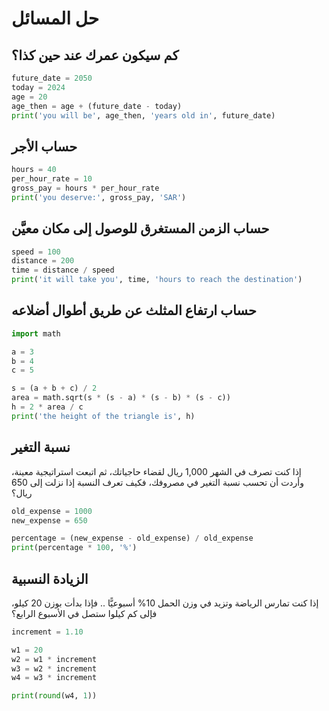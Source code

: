 # حل المسائل {.unnumbered}

## كم سيكون عمرك عند حين كذا؟

```python
future_date = 2050
today = 2024
age = 20
age_then = age + (future_date - today)
print('you will be', age_then, 'years old in', future_date)
```

## حساب الأجر

```python
hours = 40
per_hour_rate = 10
gross_pay = hours * per_hour_rate
print('you deserve:', gross_pay, 'SAR')
```

## حساب الزمن المستغرق للوصول إلى مكان معيَّن

```python
speed = 100
distance = 200
time = distance / speed
print('it will take you', time, 'hours to reach the destination')
```

## حساب ارتفاع المثلث عن طريق أطوال أضلاعه

```python
import math

a = 3
b = 4
c = 5

s = (a + b + c) / 2
area = math.sqrt(s * (s - a) * (s - b) * (s - c))
h = 2 * area / c
print('the height of the triangle is', h)
```

## نسبة التغير

إذا كنت تصرف في الشهر 1,000 ريال لقضاء حاجياتك، ثم اتبعت استراتيجية معينة، وأردت أن تحسب نسبة التغير في مصروفك، فكيف تعرف النسبة إذا نزلت إلى 650 ريال؟

```python
old_expense = 1000
new_expense = 650

percentage = (new_expense - old_expense) / old_expense
print(percentage * 100, '%')
```


## الزيادة النسبية

إذا كنت تمارس الرياضة وتزيد في وزن الحمل 10% أسبوعيًّا .. فإذا بدأت بوزن 20 كيلو، فإلى كم كيلوا ستصل في الأسبوع الرابع؟

```python
increment = 1.10

w1 = 20
w2 = w1 * increment
w3 = w2 * increment
w4 = w3 * increment

print(round(w4, 1))
```
